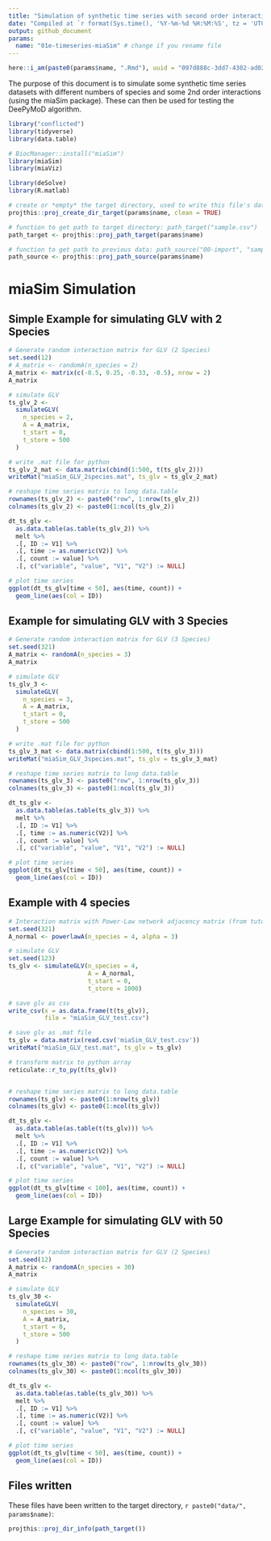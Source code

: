 ```yaml
---
title: "Simulation of synthetic time series with second order interactions (miaSim)"
date: "Compiled at `r format(Sys.time(), '%Y-%m-%d %H:%M:%S', tz = 'UTC')` UTC"
output: github_document
params:
  name: "01e-timeseries-miaSim" # change if you rename file
---
```


```r
here::i_am(paste0(params$name, ".Rmd"), uuid = "097d888c-3dd7-4302-ad02-3bed36ed3cfe")
```

The purpose of this document is to simulate some synthetic time series datasets with different numbers of species and some 2nd order interactions (using the miaSim package).
These can then be used for testing the DeePyMoD algorithm.

```r
library("conflicted")
library(tidyverse)
library(data.table)

# BiocManager::install("miaSim")
library(miaSim)
library(miaViz)

library(deSolve)
library(R.matlab)
```


```r
# create or *empty* the target directory, used to write this file's data: 
projthis::proj_create_dir_target(params$name, clean = TRUE)

# function to get path to target directory: path_target("sample.csv")
path_target <- projthis::proj_path_target(params$name)

# function to get path to previous data: path_source("00-import", "sample.csv")
path_source <- projthis::proj_path_source(params$name)
```


# miaSim Simulation

## Simple Example for simulating GLV with 2 Species

```r
# Generate random interaction matrix for GLV (2 Species)
set.seed(12)
# A_matrix <- randomA(n_species = 2)
A_matrix <- matrix(c(-0.5, 0.25, -0.33, -0.5), nrow = 2)
A_matrix

# simulate GLV
ts_glv_2 <-
  simulateGLV(
    n_species = 2,
    A = A_matrix,
    t_start = 0,
    t_store = 500
  )

# write .mat file for python
ts_glv_2_mat <- data.matrix(cbind(1:500, t(ts_glv_2)))
writeMat("miaSim_GLV_2species.mat", ts_glv = ts_glv_2_mat)

# reshape time series matrix to long data.table
rownames(ts_glv_2) <- paste0("row", 1:nrow(ts_glv_2))
colnames(ts_glv_2) <- paste0(1:ncol(ts_glv_2))

dt_ts_glv <-
  as.data.table(as.table(ts_glv_2)) %>% 
  melt %>% 
  .[, ID := V1] %>% 
  .[, time := as.numeric(V2)] %>% 
  .[, count := value] %>% 
  .[, c("variable", "value", "V1", "V2") := NULL]

# plot time series
ggplot(dt_ts_glv[time < 50], aes(time, count)) +
  geom_line(aes(col = ID))

```


## Example for simulating GLV with 3 Species

```r
# Generate random interaction matrix for GLV (3 Species)
set.seed(321)
A_matrix <- randomA(n_species = 3)
A_matrix

# simulate GLV
ts_glv_3 <-
  simulateGLV(
    n_species = 3,
    A = A_matrix,
    t_start = 0,
    t_store = 500
  )

# write .mat file for python
ts_glv_3_mat <- data.matrix(cbind(1:500, t(ts_glv_3)))
writeMat("miaSim_GLV_3species.mat", ts_glv = ts_glv_3_mat)

# reshape time series matrix to long data.table
rownames(ts_glv_3) <- paste0("row", 1:nrow(ts_glv_3))
colnames(ts_glv_3) <- paste0(1:ncol(ts_glv_3))

dt_ts_glv <-
  as.data.table(as.table(ts_glv_3)) %>% 
  melt %>% 
  .[, ID := V1] %>% 
  .[, time := as.numeric(V2)] %>% 
  .[, count := value] %>% 
  .[, c("variable", "value", "V1", "V2") := NULL]

# plot time series
ggplot(dt_ts_glv[time < 50], aes(time, count)) +
  geom_line(aes(col = ID))

```


## Example with 4 species

```r
# Interaction matrix with Power-Law network adjacency matrix (from tutorial)
set.seed(321)
A_normal <- powerlawA(n_species = 4, alpha = 3)

# simulate GLV
set.seed(123)
ts_glv <- simulateGLV(n_species = 4,
                      A = A_normal,
                      t_start = 0, 
                      t_store = 1000)

# save glv as csv
write_csv(x = as.data.frame(t(ts_glv)),
          file = "miaSim_GLV_test.csv")

# save glv as .mat file
ts_glv = data.matrix(read.csv('miaSim_GLV_test.csv'))
writeMat("miaSim_GLV_test.mat", ts_glv = ts_glv)

# transform matrix to python array
reticulate::r_to_py(t(ts_glv))


# reshape time series matrix to long data.table
rownames(ts_glv) <- paste0(1:nrow(ts_glv))
colnames(ts_glv) <- paste0(1:ncol(ts_glv))

dt_ts_glv <-
  as.data.table(as.table(t(ts_glv))) %>% 
  melt %>% 
  .[, ID := V1] %>% 
  .[, time := as.numeric(V2)] %>% 
  .[, count := value] %>% 
  .[, c("variable", "value", "V1", "V2") := NULL]

# plot time series
ggplot(dt_ts_glv[time < 100], aes(time, count)) +
  geom_line(aes(col = ID))

```


## Large Example for simulating GLV with 50 Species

```r
# Generate random interaction matrix for GLV (2 Species)
set.seed(12)
A_matrix <- randomA(n_species = 30)
A_matrix

# simulate GLV
ts_glv_30 <-
  simulateGLV(
    n_species = 30,
    A = A_matrix,
    t_start = 0,
    t_store = 500
  )

# reshape time series matrix to long data.table
rownames(ts_glv_30) <- paste0("row", 1:nrow(ts_glv_30))
colnames(ts_glv_30) <- paste0(1:ncol(ts_glv_30))

dt_ts_glv <-
  as.data.table(as.table(ts_glv_30)) %>% 
  melt %>% 
  .[, ID := V1] %>% 
  .[, time := as.numeric(V2)] %>% 
  .[, count := value] %>% 
  .[, c("variable", "value", "V1", "V2") := NULL]

# plot time series
ggplot(dt_ts_glv[time < 50], aes(time, count)) +
  geom_line(aes(col = ID))

```



## Files written

These files have been written to the target directory, ```r paste0("data/", params$name)```:

```r
projthis::proj_dir_info(path_target())
```
